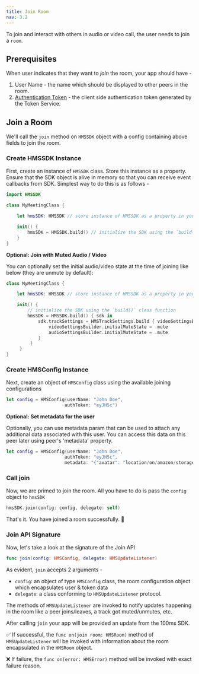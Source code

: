 ---
title: Join Room
nav: 3.2
---

To join and interact with others in audio or video call, the user needs to join a `room`.

## Prerequisites

When user indicates that they want to _join_ the room, your app should have -

1. User Name - the name which should be displayed to other peers in the room.
2. [Authentication Token](../guides/token) - the client side authentication token generated by the Token Service.

## Join a Room

We'll call the `join` method on `HMSSDK` object with a config containing above fields to join the room.

<div className="steps-container">

### Create HMSSDK Instance

First, create an instance of `HMSSDK` class. Store this instance as a property. Ensure that the SDK object is alive in memory so that you can receive event callbacks from SDK. Simplest way to do this is as follows -

```swift
import HMSSDK

class MyMeetingClass {

    let hmsSDK: HMSSDK // store instance of HMSSDK as a property in your class

    init() {
        hmsSDK = HMSSDK.build() // initialize the SDK using the `build()` class function
    }
}
```

**Optional: Join with Muted Audio / Video**

You can optionally set the initial audio/video state at the time of joining like below (they are unmute by default):

```swift
class MyMeetingClass {

    let hmsSDK: HMSSDK // store instance of HMSSDK as a property in your class

    init() {
        // initialize the SDK using the `build()` class function
        hmsSDK = HMSSDK.build() { sdk in
            sdk.trackSettings = HMSTrackSettings.build { videoSettingsBuilder, audioSettingsBuilder in
                videoSettingsBuilder.initialMuteState = .mute
                audioSettingsBuilder.initialMuteState = .mute
            }
         }
     }
}
```

### Create HMSConfig Instance

Next, create an object of `HMSConfig` class using the available joining configurations

```swift
let config = HMSConfig(userName: "John Doe",
                      authToken: "eyJH5c")
```

**Optional: Set metadata for the user**

Optionally, you can use metadata param that can be used to attach any additional data associated with this user. You can access this data on this peer later using peer's 'metadata' property.

```swift
let config = HMSConfig(userName: "John Doe",
                      authToken: "eyJH5c",
                      metadata: "{"avatar": "location/on/amazon/storage"}")
```

### Call join

Now, we are primed to join the room. All you have to do is pass the `config` object to `hmsSDK`

```swift
hmsSDK.join(config: config, delegate: self)
```

That's it. You have joined a room successfully. 🥳

</div>

### Join API Signature

Now, let's take a look at the signature of the Join API

```swift
func join(config: HMSConfig, delegate: HMSUpdateListener)
```

As evident, `join` accepts 2 arguments -

-   `config`: an object of type `HMSConfig` class, the room configuration object which encapsulates user & token data
-   `delegate`: a class conforming to `HMSUpdateListener` protocol.

The methods of `HMSUpdateListener` are invoked to notify updates happening in the room like a peer joins/leaves, a track got muted/unmutes, etc.

After calling `join` your app will be provided an update from the 100ms SDK.

✅ If successful, the `func on(join room: HMSRoom)` method of `HMSUpdateListener` will be invoked with information about the room encapsulated in the `HMSRoom` object.

❌ If failure, the `func on(error: HMSError)` method will be invoked with exact failure reason.
